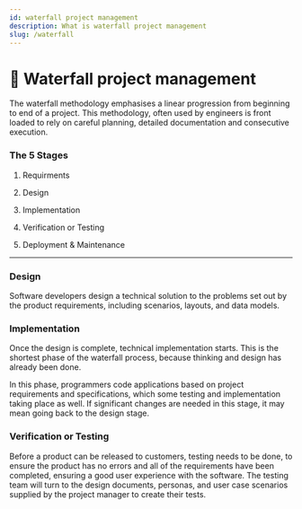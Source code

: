 ```yaml
---
id: waterfall project management
description: What is waterfall project management
slug: /waterfall
---
```


# 🌊 Waterfall project management


The waterfall methodology emphasises a linear progression from beginning to end of a project. This methodology, often used by engineers is front loaded to rely on careful planning, detailed documentation and consecutive execution. 

### The 5 Stages

1. Requirments

2. Design

3. Implementation

4. Verification or Testing

5. Deployment & Maintenance

---

### Design

Software developers design a technical solution to the problems set out by the product requirements, including scenarios, layouts, and data models.

### Implementation

Once the design is complete, technical implementation starts. This is the shortest phase of the waterfall process, because thinking and design has already been done. 

In this phase, programmers code applications based on project requirements and specifications, which some testing and implementation taking place as well. If significant changes are needed in this stage, it may mean going back to the design stage. 

### Verification or Testing

Before a product can be released to customers, testing needs to be done, to ensure the product has no errors and all of the requirements have been completed, ensuring a good user experience with the software. The testing team will turn to the design documents, personas, and user case scenarios supplied by the project manager to create their tests.